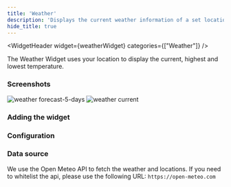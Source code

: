 ```yaml
---
title: 'Weather'
description: 'Displays the current weather information of a set location.'
hide_title: true
---
```




<WidgetHeader
  widget={weatherWidget}
  categories={["Weather"]}
/>

The Weather Widget uses your location to display the current, highest and lowest temperature.

### Screenshots


<div className="flex flex-col gap-1">
  <img src={forecastWeather} alt="weather forecast-5-days" width={128 * 4.5} />
  <img src={currentWeather} alt="weather current" width={128 * 3} />
</div>

### Adding the widget

<AddingWidget />

### Configuration
<WidgetConfig configuration={weatherWidget.configuration} />

### Data source

We use the Open Meteo API to fetch the weather and locations.
If you need to whitelist the api, please use the following URL: `https://open-meteo.com`